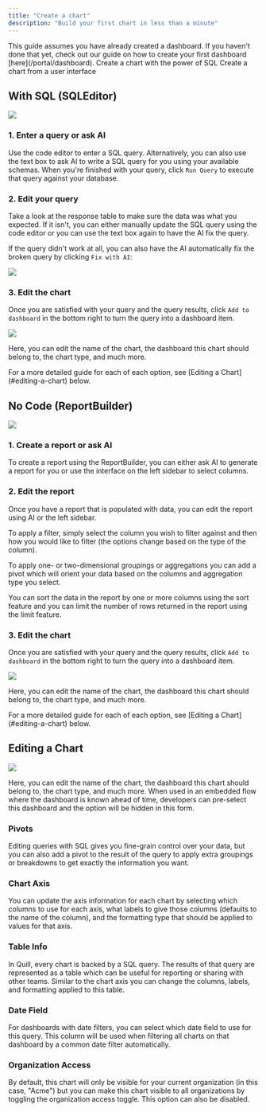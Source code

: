 ```yaml
---
title: "Create a chart"
description: "Build your first chart in less than a minute"
---
```


<Note>
	This guide assumes you have already created a dashboard. If you haven't done
	that yet, check out our guide on how to create your first dashboard
	[here](/portal/dashboard).
</Note>

<CardGroup cols={2}>
	<Card
		title='With SQL (SQLEditor)'
		icon='code'
		href='/portal/chart#with-sql-sqleditor'>
		Create a chart with the power of SQL
	</Card>
	<Card
		title='No Code (ReportBuilder)'
		icon='hammer'
		href='/portal/chart#no-code-reportbuilder'>
		Create a chart from a user interface
	</Card>
</CardGroup>

## With SQL (SQLEditor)

<img src='/images/sql_editor.png' />

### 1. Enter a query or ask AI

Use the code editor to enter a SQL query. Alternatively, you can also use the text box to ask AI to write a SQL query for you using your available schemas. When you're finished with your query, click `Run Query` to execute that query against your database.

### 2. Edit your query

Take a look at the response table to make sure the data was what you expected. If it isn't, you can either manually update the SQL query using the code editor or you can use the text box again to have the AI fix the query.

If the query didn't work at all, you can also have the AI automatically fix the broken query by clicking `Fix with AI`:

<img src='/images/fix_query.png' />

### 3. Edit the chart

Once you are satisfied with your query and the query results, click `Add to dashboard` in the bottom right to turn the query into a dashboard item.

<img src='/images/edit_chart.png' />

Here, you can edit the name of the chart, the dashboard this chart should belong to, the chart type, and much more.

<Tip>
	For a more detailed guide for each of each option, see [Editing a
	Chart](#editing-a-chart) below.
</Tip>

## No Code (ReportBuilder)

<img src='/images/report_builder.png' />

### 1. Create a report or ask AI

To create a report using the ReportBuilder, you can either ask AI to generate a report for you or use the interface on the left sidebar to select columns.

### 2. Edit the report

Once you have a report that is populated with data, you can edit the report using AI or the left sidebar.

To apply a filter, simply select the column you wish to filter against and then how you would like to filter (the options change based on the type of the column).

To apply one- or two-dimensional groupings or aggregations you can add a pivot which will orient your data based on the columns and aggregation type you select.

You can sort the data in the report by one or more columns using the sort feature and you can limit the number of rows returned in the report using the limit feature.

### 3. Edit the chart

Once you are satisfied with your query and the query results, click `Add to dashboard` in the bottom right to turn the query into a dashboard item.

<img src='/images/edit_chart_2.png' />

Here, you can edit the name of the chart, the dashboard this chart should belong to, the chart type, and much more.

<Tip>
	For a more detailed guide for each of each option, see [Editing a
	Chart](#editing-a-chart) below.
</Tip>

## Editing a Chart

<img src='/images/edit_chart_3.png' />

Here, you can edit the name of the chart, the dashboard this chart should belong to, the chart type, and much more. When used in an embedded flow where the dashboard is known ahead of time, developers can pre-select this dashboard and the option will be hidden in this form.

### Pivots

Editing queries with SQL gives you fine-grain control over your data, but you can also add a pivot to the result of the query to apply extra groupings or breakdowns to get exactly the information you want.

### Chart Axis

You can update the axis information for each chart by selecting which columns to use for each axis, what labels to give those columns (defaults to the name of the column), and the formatting type that should be applied to values for that axis.

### Table Info

In Quill, every chart is backed by a SQL query. The results of that query are represented as a table which can be useful for reporting or sharing with other teams. Similar to the chart axis you can change the columns, labels, and formatting applied to this table.

### Date Field

For dashboards with date filters, you can select which date field to use for this query. This column will be used when filtering all charts on that dashboard by a common date filter automatically.

### Organization Access

By default, this chart will only be visible for your current organization (in this case, "Acme") but you can make this chart visible to all organizations by toggling the organization access toggle. This option can also be disabled.
